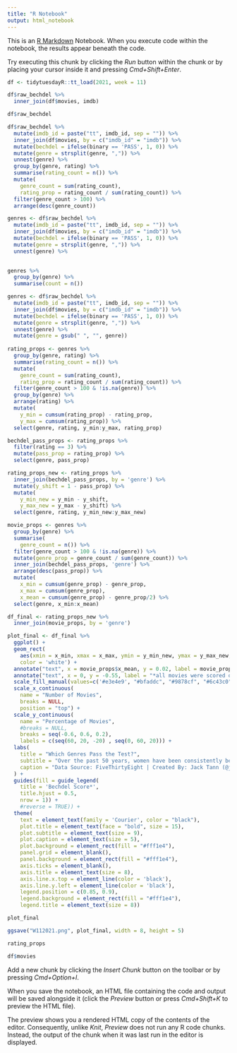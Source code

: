 ```yaml
---
title: "R Notebook"
output: html_notebook
---
```


This is an [R Markdown](http://rmarkdown.rstudio.com) Notebook. When you execute code within the notebook, the results appear beneath the code. 

Try executing this chunk by clicking the *Run* button within the chunk or by placing your cursor inside it and pressing *Cmd+Shift+Enter*. 

```r
df <- tidytuesdayR::tt_load(2021, week = 11)
```

```r
df$raw_bechdel %>%
  inner_join(df$movies, imdb)
```

```r
df$raw_bechdel
```


```r
df$raw_bechdel %>%
  mutate(imdb_id = paste("tt", imdb_id, sep = "")) %>%
  inner_join(df$movies, by = c("imdb_id" = "imdb")) %>%
  mutate(bechdel = ifelse(binary == 'PASS', 1, 0)) %>%
  mutate(genre = strsplit(genre, ",")) %>%
  unnest(genre) %>%
  group_by(genre, rating) %>%
  summarise(rating_count = n()) %>%
  mutate(
    genre_count = sum(rating_count), 
    rating_prop = rating_count / sum(rating_count)) %>%
  filter(genre_count > 100) %>%
  arrange(desc(genre_count))
```


```r
genres <- df$raw_bechdel %>%
  mutate(imdb_id = paste("tt", imdb_id, sep = "")) %>%
  inner_join(df$movies, by = c("imdb_id" = "imdb")) %>%
  mutate(bechdel = ifelse(binary == 'PASS', 1, 0)) %>%
  mutate(genre = strsplit(genre, ",")) %>%
  unnest(genre) %>%
  

genres %>%
  group_by(genre) %>%
  summarise(count = n())
```

```r
genres <- df$raw_bechdel %>%
  mutate(imdb_id = paste("tt", imdb_id, sep = "")) %>%
  inner_join(df$movies, by = c("imdb_id" = "imdb")) %>%
  mutate(bechdel = ifelse(binary == 'PASS', 1, 0)) %>%
  mutate(genre = strsplit(genre, ",")) %>%
  unnest(genre) %>%
  mutate(genre = gsub(" ", "", genre))
  
rating_props <- genres %>%
  group_by(genre, rating) %>%
  summarise(rating_count = n()) %>%
  mutate(
    genre_count = sum(rating_count), 
    rating_prop = rating_count / sum(rating_count)) %>%
  filter(genre_count > 100 & !is.na(genre)) %>%
  group_by(genre) %>%
  arrange(rating) %>%
  mutate(
    y_min = cumsum(rating_prop) - rating_prop,
    y_max = cumsum(rating_prop)) %>%
  select(genre, rating, y_min:y_max, rating_prop)

bechdel_pass_props <- rating_props %>%
  filter(rating == 3) %>%
  mutate(pass_prop = rating_prop) %>%
  select(genre, pass_prop) 

rating_props_new <- rating_props %>%
  inner_join(bechdel_pass_props, by = 'genre') %>%
  mutate(y_shift = 1 - pass_prop) %>%
  mutate(
    y_min_new = y_min - y_shift,
    y_max_new = y_max - y_shift) %>%
  select(genre, rating, y_min_new:y_max_new)

movie_props <- genres %>%
  group_by(genre) %>%
  summarise(
    genre_count = n()) %>%
  filter(genre_count > 100 & !is.na(genre)) %>%
  mutate(genre_prop = genre_count / sum(genre_count)) %>%
  inner_join(bechdel_pass_props, 'genre') %>%
  arrange(desc(pass_prop)) %>%
  mutate(
    x_min = cumsum(genre_prop) - genre_prop,
    x_max = cumsum(genre_prop),
    x_mean = cumsum(genre_prop) - genre_prop/2) %>%
  select(genre, x_min:x_mean)

df_final <- rating_props_new %>%
  inner_join(movie_props, by = 'genre') 

plot_final <- df_final %>%
  ggplot() +
  geom_rect(
    aes(xmin = x_min, xmax = x_max, ymin = y_min_new, ymax = y_max_new, fill = factor(rating)),
    color = 'white') +
  annotate("text", x = movie_props$x_mean, y = 0.02, label = movie_props$genre, angle = 270, hjust = 'right', size = 3, family = "Courier") +
  annotate("text", x = 0, y = -0.55, label = "*all movies were scored on their gender bias, based on three criteria:\n1 - there are at least two named women in the picture,\n2 - they have a conversation with each other at some point,\n3 - and that conversation isn’t about a male character ", hjust = 'left', size = 1.5, family = "Courier") +
  scale_fill_manual(values=c('#e3e4e9', "#bfaddc", "#9878cf", "#6c43c0")) +
  scale_x_continuous(
    name = "Number of Movies", 
    breaks = NULL, 
    position = "top") +
  scale_y_continuous(
    name = "Percentage of Movies",
    #breaks = NULL,
    breaks = seq(-0.6, 0.6, 0.2),
    labels = c(seq(60, 20, -20) , seq(0, 60, 20))) +
  labs(
    title = "Which Genres Pass the Test?",
    subtitle = "Over the past 50 years, women have been consistently been cast aside for lead roles in\ntraditionally male dominated genres, such as action and crime",
    caption = "Data Source: FiveThirtyEight | Created By: Jack Tann (@jacktann3)"
  ) +
  guides(fill = guide_legend(
    title = 'Bechdel Score*', 
    title.hjust = 0.5,
    nrow = 1)) +
    #reverse = TRUE)) +
  theme(
    text = element_text(family = 'Courier', color = "black"),
    plot.title = element_text(face = "bold", size = 15),
    plot.subtitle = element_text(size = 9),
    plot.caption = element_text(size = 5),
    plot.background = element_rect(fill = "#fff1e4"),
    panel.grid = element_blank(),
    panel.background = element_rect(fill = "#fff1e4"),
    axis.ticks = element_blank(),
    axis.title = element_text(size = 8),
    axis.line.x.top = element_line(color = 'black'),
    axis.line.y.left = element_line(color = 'black'),
    legend.position = c(0.85, 0.9),
    legend.background = element_rect(fill = "#fff1e4"),
    legend.title = element_text(size = 8)) 

plot_final

ggsave("W112021.png", plot_final, width = 8, height = 5)
```


```r
rating_props
```

```r
df$movies
```

Add a new chunk by clicking the *Insert Chunk* button on the toolbar or by pressing *Cmd+Option+I*.

When you save the notebook, an HTML file containing the code and output will be saved alongside it (click the *Preview* button or press *Cmd+Shift+K* to preview the HTML file). 

The preview shows you a rendered HTML copy of the contents of the editor. Consequently, unlike *Knit*, *Preview* does not run any R code chunks. Instead, the output of the chunk when it was last run in the editor is displayed.


